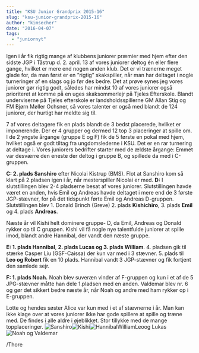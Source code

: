 ```yaml
---
title: "KSU Junior Grandprix 2015-16"
slug: "ksu-junior-grandprix-2015-16"
author: "kimsecher"
date: "2016-04-07"
tags: 
  - "juniornyt"
---
```


Igen i år fik rigtig mange af klubbens juniorer præmier med hjem efter den sidste JGP i Tåstrup d. 2. april. 13 af vores juniorer deltog én eller flere gange, hvilket er mere end nogen anden klub. Det er vi trænerne meget glade for, da man først er en ”rigtig” skakspiller, når man har deltaget i nogle turneringer af en slags og jo før des bedre. Det at prøve synes jeg vores juniorer gør rigtig godt, således har mindst 10 af vores juniorer også prioriteret at komme på en uges skaksommerlejr på Tjeles Efterskole. Blandt underviserne på Tjeles efterskole er landsholdsspillerne GM Allan Stig og FM Bjørn Møller Ochsner, så vores talenter er også med blandt de 124 juniorer, der hurtigt har meldte sig til.

7 af vores deltagere fik en plads blandt de 3 bedst placerede, hvilket er imponerende. Der er 4 grupper og dermed 12 top 3 placeringer at spille om. I de 2 yngste årgange (gruppe E og F) fik de 5 første en pokal med hjem, hvilket også er godt tiltag fra ungdomslederne i KSU. Det er en rar turnering at deltage i. Vores juniorers bedrifter starter med de ældste årgange: Emmet var desværre den eneste der deltog i gruppe B, og spillede da med i C-gruppen.

**C: 2. plads Sanshiro** efter Nicolai Kistrup (BMS). Flot at Sanshiro kom så klart på 2.pladsen igen i år, når mesterspiller Nicolai er med. **D:** I slutstillingen blev 2-4 pladserne besat af vores juniorer. Slutstillingen havde været en anden, hvis Emil og Andreas havde deltaget i mere end de 3 første JGP-stævner, for på det tidspunkt førte Emil og Andreas D-gruppen. Slutstillingen blev 1. Donald Brinch (Greve) 2. plads **Kishichiro**, 3. plads **Emil** og 4. plads **Andreas**.

Næste år vil Kishi helt dominere gruppe- D, da Emil, Andreas og Donald rykker op til C gruppen. Kishi vil få nogle nye talentfulde juniorer at spille imod, blandt andre Hannibal, der vandt den næste gruppe.

**E: 1. plads Hannibal**, **2\. plads Lucas og 3. plads William**. 4. pladsen gik til stærke Casper Liu (GSF-Caissa) der kun var med i 3 stævner. 5. plads til **Leo og Robert** fik en 10 plads. Hannibal vandt 3 JGP-stævner og fik fortjent den samlede sejr.

**F: 1. plads Noah.** Noah blev suveræn vinder af F-gruppen og kun i et af de 5 JPG-stævner måtte han dele 1.pladsen med en anden. Valdemar blev nr. 6 og gør det sikkert bedre næste år, når Noah og andre med ham rykker op i E-gruppen.

Lotte og hendes søster Alice var kun med i et af stævnerne i år. Man kan ikke klage over at vores juniorer ikke har gode spillere at spille og træne med. De findes i alle aldre i øjeblikket. Stor tillykke med de mange topplaceringer. ![Sanshiro](/images/Sanshiro-300x200.jpg)![Kishi](/images/Kishi-300x200.jpg)![HannibalWilliamLeoog Lukas](/images/HannibalWilliamLeoog-Lukas-300x200.jpg)![Noah og Valdemar](/images/Noah-og-Valdemar-300x200.jpg)

/Thore
